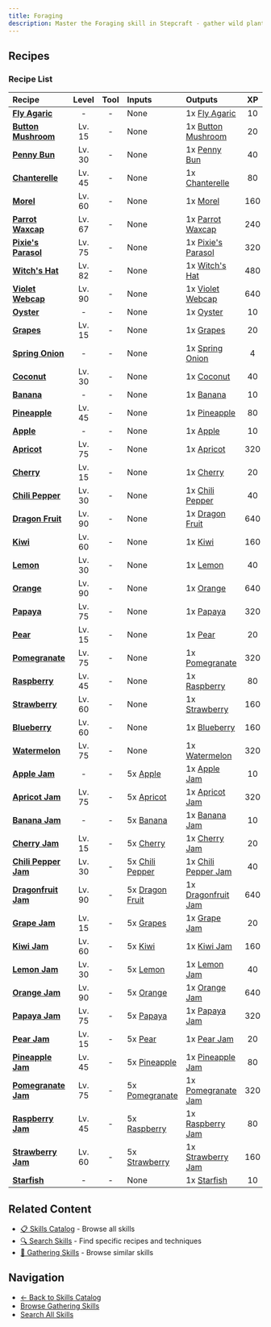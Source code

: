 ```yaml
---
title: Foraging
description: Master the Foraging skill in Stepcraft - gather wild plants, mushrooms, and natural resources from the wilderness
---
```


## Recipes

### Recipe List

| Recipe | Level | Tool | Inputs | Outputs | XP | Steps |
|:-------|:-----:|:----:|:-------|:--------|:--:|:-----:|
| <a id="fly_agaric"></a>**[Fly Agaric](/docs/resources/individual/fly_agaric)** | - | - | None | 1x [Fly Agaric](/docs/resources/individual/fly_agaric) | 10 | 50 |
| <a id="button_mushroom"></a>**[Button Mushroom](/docs/resources/individual/button_mushroom)** | Lv. 15 | - | None | 1x [Button Mushroom](/docs/resources/individual/button_mushroom) | 20 | 75 |
| <a id="penny_bun"></a>**[Penny Bun](/docs/resources/individual/penny_bun)** | Lv. 30 | - | None | 1x [Penny Bun](/docs/resources/individual/penny_bun) | 40 | 100 |
| <a id="chanterelle"></a>**[Chanterelle](/docs/resources/individual/chanterelle)** | Lv. 45 | - | None | 1x [Chanterelle](/docs/resources/individual/chanterelle) | 80 | 125 |
| <a id="morel"></a>**[Morel](/docs/resources/individual/morel)** | Lv. 60 | - | None | 1x [Morel](/docs/resources/individual/morel) | 160 | 150 |
| <a id="parrot_waxcap"></a>**[Parrot Waxcap](/docs/resources/individual/parrot_waxcap)** | Lv. 67 | - | None | 1x [Parrot Waxcap](/docs/resources/individual/parrot_waxcap) | 240 | 160 |
| <a id="pixies_parasol"></a>**[Pixie's Parasol](/docs/resources/individual/pixies_parasol)** | Lv. 75 | - | None | 1x [Pixie's Parasol](/docs/resources/individual/pixie's_parasol) | 320 | 175 |
| <a id="witchs_hat"></a>**[Witch's Hat](/docs/resources/individual/witchs_hat)** | Lv. 82 | - | None | 1x [Witch's Hat](/docs/resources/individual/witch's_hat) | 480 | 185 |
| <a id="violet_webcap"></a>**[Violet Webcap](/docs/resources/individual/violet_webcap)** | Lv. 90 | - | None | 1x [Violet Webcap](/docs/resources/individual/violet_webcap) | 640 | 200 |
| <a id="oyster"></a>**[Oyster](/docs/resources/individual/oyster)** | - | - | None | 1x [Oyster](/docs/resources/individual/oyster) | 10 | 50 |
| <a id="grapes"></a>**[Grapes](/docs/resources/individual/grapes)** | Lv. 15 | - | None | 1x [Grapes](/docs/resources/individual/grapes) | 20 | 75 |
| <a id="spring_onion"></a>**[Spring Onion](/docs/resources/individual/spring_onion)** | - | - | None | 1x [Spring Onion](/docs/resources/individual/spring_onion) | 4 | 10 |
| <a id="coconut"></a>**[Coconut](/docs/resources/individual/coconut)** | Lv. 30 | - | None | 1x [Coconut](/docs/resources/individual/coconut) | 40 | 100 |
| <a id="banana"></a>**[Banana](/docs/resources/individual/banana)** | - | - | None | 1x [Banana](/docs/resources/individual/banana) | 10 | 50 |
| <a id="pineapple"></a>**[Pineapple](/docs/resources/individual/pineapple)** | Lv. 45 | - | None | 1x [Pineapple](/docs/resources/individual/pineapple) | 80 | 125 |
| <a id="apple"></a>**[Apple](/docs/resources/individual/apple)** | - | - | None | 1x [Apple](/docs/resources/individual/apple) | 10 | 50 |
| <a id="apricot"></a>**[Apricot](/docs/resources/individual/apricot)** | Lv. 75 | - | None | 1x [Apricot](/docs/resources/individual/apricot) | 320 | 175 |
| <a id="cherry"></a>**[Cherry](/docs/resources/individual/cherry)** | Lv. 15 | - | None | 1x [Cherry](/docs/resources/individual/cherry) | 20 | 75 |
| <a id="chili_pepper"></a>**[Chili Pepper](/docs/resources/individual/chili_pepper)** | Lv. 30 | - | None | 1x [Chili Pepper](/docs/resources/individual/chili_pepper) | 40 | 100 |
| <a id="dragon_fruit"></a>**[Dragon Fruit](/docs/resources/individual/dragon_fruit)** | Lv. 90 | - | None | 1x [Dragon Fruit](/docs/resources/individual/dragon_fruit) | 640 | 200 |
| <a id="kiwi"></a>**[Kiwi](/docs/resources/individual/kiwi)** | Lv. 60 | - | None | 1x [Kiwi](/docs/resources/individual/kiwi) | 160 | 150 |
| <a id="lemon"></a>**[Lemon](/docs/resources/individual/lemon)** | Lv. 30 | - | None | 1x [Lemon](/docs/resources/individual/lemon) | 40 | 100 |
| <a id="orange"></a>**[Orange](/docs/resources/individual/orange)** | Lv. 90 | - | None | 1x [Orange](/docs/resources/individual/orange) | 640 | 200 |
| <a id="papaya"></a>**[Papaya](/docs/resources/individual/papaya)** | Lv. 75 | - | None | 1x [Papaya](/docs/resources/individual/papaya) | 320 | 175 |
| <a id="pear"></a>**[Pear](/docs/resources/individual/pear)** | Lv. 15 | - | None | 1x [Pear](/docs/resources/individual/pear) | 20 | 75 |
| <a id="pomegranate"></a>**[Pomegranate](/docs/resources/individual/pomegranate)** | Lv. 75 | - | None | 1x [Pomegranate](/docs/resources/individual/pomegranate) | 320 | 175 |
| <a id="raspberry"></a>**[Raspberry](/docs/resources/individual/raspberry)** | Lv. 45 | - | None | 1x [Raspberry](/docs/resources/individual/raspberry) | 80 | 125 |
| <a id="strawberry"></a>**[Strawberry](/docs/resources/individual/strawberry)** | Lv. 60 | - | None | 1x [Strawberry](/docs/resources/individual/strawberry) | 160 | 150 |
| <a id="blueberry"></a>**[Blueberry](/docs/resources/individual/blueberry)** | Lv. 60 | - | None | 1x [Blueberry](/docs/resources/individual/blueberry) | 160 | 150 |
| <a id="watermelon"></a>**[Watermelon](/docs/resources/individual/watermelon)** | Lv. 75 | - | None | 1x [Watermelon](/docs/resources/individual/watermelon) | 320 | 175 |
| <a id="apple_jam"></a>**[Apple Jam](/docs/items/individual/apple_jam)** | - | - | 5x [Apple](/docs/resources/individual/apple) | 1x [Apple Jam](/docs/resources/individual/apple_jam) | 10 | 50 |
| <a id="apricot_jam"></a>**[Apricot Jam](/docs/items/individual/apricot_jam)** | Lv. 75 | - | 5x [Apricot](/docs/resources/individual/apricot) | 1x [Apricot Jam](/docs/resources/individual/apricot_jam) | 320 | 175 |
| <a id="banana_jam"></a>**[Banana Jam](/docs/items/individual/banana_jam)** | - | - | 5x [Banana](/docs/resources/individual/banana) | 1x [Banana Jam](/docs/resources/individual/banana_jam) | 10 | 50 |
| <a id="cherry_jam"></a>**[Cherry Jam](/docs/items/individual/cherry_jam)** | Lv. 15 | - | 5x [Cherry](/docs/resources/individual/cherry) | 1x [Cherry Jam](/docs/resources/individual/cherry_jam) | 20 | 75 |
| <a id="chili_pepper_jam"></a>**[Chili Pepper Jam](/docs/items/individual/chili_pepper_jam)** | Lv. 30 | - | 5x [Chili Pepper](/docs/resources/individual/chili_pepper) | 1x [Chili Pepper Jam](/docs/resources/individual/chili_pepper_jam) | 40 | 100 |
| <a id="dragonfruit_jam"></a>**[Dragonfruit Jam](/docs/items/individual/dragonfruit_jam)** | Lv. 90 | - | 5x [Dragon Fruit](/docs/resources/individual/dragon_fruit) | 1x [Dragonfruit Jam](/docs/resources/individual/dragonfruit_jam) | 640 | 200 |
| <a id="grape_jam"></a>**[Grape Jam](/docs/items/individual/grape_jam)** | Lv. 15 | - | 5x [Grapes](/docs/resources/individual/grapes) | 1x [Grape Jam](/docs/resources/individual/grape_jam) | 20 | 75 |
| <a id="kiwi_jam"></a>**[Kiwi Jam](/docs/items/individual/kiwi_jam)** | Lv. 60 | - | 5x [Kiwi](/docs/resources/individual/kiwi) | 1x [Kiwi Jam](/docs/resources/individual/kiwi_jam) | 160 | 150 |
| <a id="lemon_jam"></a>**[Lemon Jam](/docs/items/individual/lemon_jam)** | Lv. 30 | - | 5x [Lemon](/docs/resources/individual/lemon) | 1x [Lemon Jam](/docs/resources/individual/lemon_jam) | 40 | 100 |
| <a id="orange_jam"></a>**[Orange Jam](/docs/items/individual/orange_jam)** | Lv. 90 | - | 5x [Orange](/docs/resources/individual/orange) | 1x [Orange Jam](/docs/resources/individual/orange_jam) | 640 | 200 |
| <a id="papaya_jam"></a>**[Papaya Jam](/docs/items/individual/papaya_jam)** | Lv. 75 | - | 5x [Papaya](/docs/resources/individual/papaya) | 1x [Papaya Jam](/docs/resources/individual/papaya_jam) | 320 | 175 |
| <a id="pear_jam"></a>**[Pear Jam](/docs/items/individual/pear_jam)** | Lv. 15 | - | 5x [Pear](/docs/resources/individual/pear) | 1x [Pear Jam](/docs/resources/individual/pear_jam) | 20 | 75 |
| <a id="pineapple_jam"></a>**[Pineapple Jam](/docs/items/individual/pineapple_jam)** | Lv. 45 | - | 5x [Pineapple](/docs/resources/individual/pineapple) | 1x [Pineapple Jam](/docs/resources/individual/pineapple_jam) | 80 | 125 |
| <a id="pomegranate_jam"></a>**[Pomegranate Jam](/docs/items/individual/pomegranate_jam)** | Lv. 75 | - | 5x [Pomegranate](/docs/resources/individual/pomegranate) | 1x [Pomegranate Jam](/docs/resources/individual/pomegranate_jam) | 320 | 175 |
| <a id="raspberry_jam"></a>**[Raspberry Jam](/docs/items/individual/raspberry_jam)** | Lv. 45 | - | 5x [Raspberry](/docs/resources/individual/raspberry) | 1x [Raspberry Jam](/docs/resources/individual/raspberry_jam) | 80 | 125 |
| <a id="strawberry_jam"></a>**[Strawberry Jam](/docs/items/individual/strawberry_jam)** | Lv. 60 | - | 5x [Strawberry](/docs/resources/individual/strawberry) | 1x [Strawberry Jam](/docs/resources/individual/strawberry_jam) | 160 | 150 |
| <a id="starfish"></a>**[Starfish](/docs/resources/individual/starfish)** | - | - | None | 1x [Starfish](/docs/resources/individual/starfish) | 10 | 50 |
## Related Content

- [📋 Skills Catalog](/docs/skills) - Browse all skills
- [🔍 Search Skills](/search) - Find specific recipes and techniques
- [📝 Gathering Skills](/docs/skills#gathering) - Browse similar skills

## Navigation

- [← Back to Skills Catalog](/docs/skills)
- [Browse Gathering Skills](/docs/skills#gathering)
- [Search All Skills](/search)
